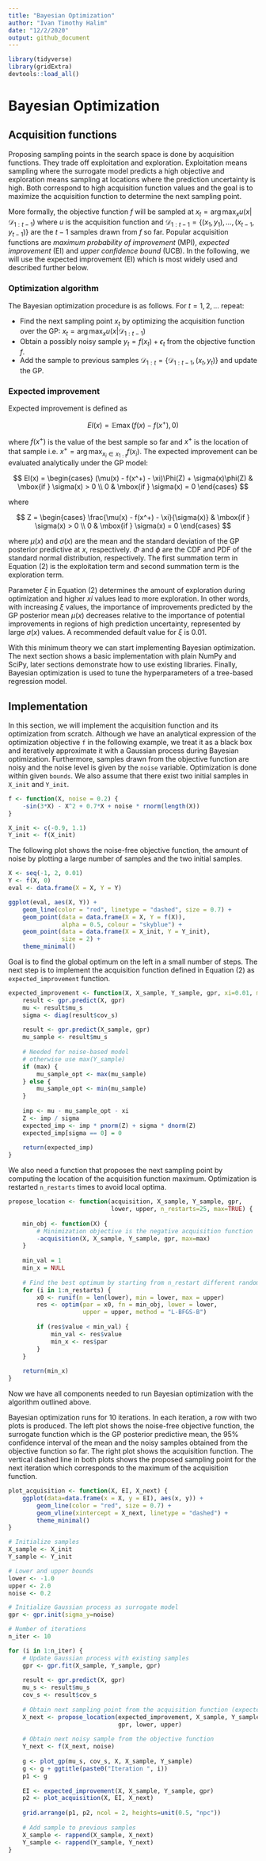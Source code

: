 ```yaml
---
title: "Bayesian Optimization"
author: "Ivan Timothy Halim"
date: "12/2/2020"
output: github_document
---
```


```r
library(tidyverse)
library(gridExtra)
devtools::load_all()
```

# Bayesian Optimization

## Acquisition functions

Proposing sampling points in the search space is done by acquisition functions. They trade off exploitation and exploration. Exploitation means sampling where the surrogate model predicts a high objective and exploration means sampling at locations where the prediction uncertainty is high. Both correspond to high acquisition function values and the goal is to maximize the acquisition function to determine the next sampling point.

More formally, the objective function $f$ will be sampled at $x_t = \arg\max_x u(x| \mathcal{D}_{1:t-1})$ where $u$ is the acquisition function and $\mathcal{D}_{1:t-1} = \{(x_1, y_1),...,(x_{t-1},y_{t-1})\}$ are the $t-1$ samples drawn from $f$ so far. Popular acquisition functions are _maximum probability of improvement_ (MPI), _expected improvement_ (EI) and _upper confidence bound_ (UCB). In the following, we will use the expected improvement (EI) which is most widely used and described further below.

### Optimization algorithm

The Bayesian optimization procedure is as follows. For $t = 1, 2, ...$ repeat:

* Find the next sampling point $x_t$ by optimizing the acquisition function over the GP: $x_t = \arg\max_x u(x|\mathcal{D}_{1:t-1})$
* Obtain a possibly noisy sample $y_t = f(x_t) + \epsilon_t$ from the objective function $f$.
* Add the sample to previous samples $\mathcal{D}_{1:t} = \{\mathcal{D}_{1:t-1},(x_t, y_t)\}$ and update the GP.

### Expected improvement

Expected improvement is defined as

$$
EI(x) = \mathbb{E}\max(f(x)-f(x^+),0)
$$

where $f(x^+)$ is the value of the best sample so far and $x^+$ is the location of that sample i.e. $x^+ = \arg\max_{x_i \in x_{1:t}}f(x_i)$. The expected improvement can be evaluated analytically under the GP model:

$$
EI(x) =
\begin{cases}
(\mu(x) - f(x^+) - \xi)\Phi(Z) + \sigma(x)\phi(Z) & \mbox{if } \sigma(x) > 0 \\
0 & \mbox{if } \sigma(x) = 0
\end{cases}
$$

where

$$
Z =
\begin{cases}
\frac{\mu(x) - f(x^+) - \xi}{\sigma(x)} & \mbox{if } \sigma(x) > 0 \\
0 & \mbox{if } \sigma(x) = 0
\end{cases}
$$

where $\mu(x)$ and $\sigma(x)$ are the mean and the standard deviation of the GP posterior predictive at $x$, respectively. $\Phi$ and $\phi$ are the CDF and PDF of the standard normal distribution, respectively. The first summation term in Equation (2) is the exploitation term and second summation term is the exploration term.

Parameter $\xi$ in Equation (2) determines the amount of exploration during optimization and higher $xi$ values lead to more exploration. In other words, with increasing $\xi$ values, the importance of improvements predicted by the GP posterior mean $\mu(x)$ decreases relative to the importance of potential improvements in regions of high prediction uncertainty, represented by large $\sigma(x)$ values. A recommended default value for $\xi$ is 0.01.

With this minimum theory we can start implementing Bayesian optimization. The next section shows a basic implementation with plain NumPy and SciPy, later sections demonstrate how to use existing libraries. Finally, Bayesian optimization is used to tune the hyperparameters of a tree-based regression model.

## Implementation

In this section, we will implement the acquisition function and its optimization from scratch. Although we have an analytical expression of the optimization objective `f` in the following example, we treat it as a black box and iteratively approximate it with a Gaussian process during Bayesian optimization. Furthermore, samples drawn from the objective function are noisy and the noise level is given by the `noise` variable. Optimization is done within given `bounds`. We also assume that there exist two initial samples in `X_init` and `Y_init`.

```r
f <- function(X, noise = 0.2) {
    -sin(3*X) - X^2 + 0.7*X + noise * rnorm(length(X))
}

X_init <- c(-0.9, 1.1)
Y_init <- f(X_init)
```

The following plot shows the noise-free objective function, the amount of noise by plotting a large number of samples and the two initial samples.

```r
X <- seq(-1, 2, 0.01)
Y <- f(X, 0)
eval <- data.frame(X = X, Y = Y)

ggplot(eval, aes(X, Y)) +
    geom_line(color = "red", linetype = "dashed", size = 0.7) +
    geom_point(data = data.frame(X = X, Y = f(X)),
               alpha = 0.5, colour = "skyblue") +
    geom_point(data = data.frame(X = X_init, Y = Y_init),
               size = 2) +
    theme_minimal()
```

Goal is to find the global optimum on the left in a small number of steps. The next step is to implement the acquisition function defined in Equation (2) as `expected_improvement` function.

```r
expected_improvement <- function(X, X_sample, Y_sample, gpr, xi=0.01, max=TRUE) {
    result <- gpr.predict(X, gpr)
    mu <- result$mu_s
    sigma <- diag(result$cov_s)
    
    result <- gpr.predict(X_sample, gpr)
    mu_sample <- result$mu_s
    
    # Needed for noise-based model
    # otherwise use max(Y_sample)
    if (max) {
        mu_sample_opt <- max(mu_sample)
    } else {
        mu_sample_opt <- min(mu_sample)
    }
    
    imp <- mu - mu_sample_opt - xi
    Z <- imp / sigma
    expected_imp <- imp * pnorm(Z) + sigma * dnorm(Z)
    expected_imp[sigma == 0] = 0
    
    return(expected_imp)
}
```

We also need a function that proposes the next sampling point by computing the location of the acquisition function maximum. Optimization is restarted `n_restarts` times to avoid local optima.

```r
propose_location <- function(acquisition, X_sample, Y_sample, gpr,
                             lower, upper, n_restarts=25, max=TRUE) {
    
    min_obj <- function(X) {
        # Minimization objective is the negative acquisition function
        -acquisition(X, X_sample, Y_sample, gpr, max=max)
    }
    
    min_val = 1
    min_x = NULL
    
    # Find the best optimum by starting from n_restart different random points.
    for (i in 1:n_restarts) {
        x0 <- runif(n = len(lower), min = lower, max = upper)
        res <- optim(par = x0, fn = min_obj, lower = lower,
                     upper = upper, method = "L-BFGS-B")
        
        if (res$value < min_val) {
            min_val <- res$value
            min_x <- res$par
        }
    }
    
    return(min_x)
}
```

Now we have all components needed to run Bayesian optimization with the algorithm outlined above.

Bayesian optimization runs for 10 iterations. In each iteration, a row with two plots is produced. The left plot shows the noise-free objective function, the surrogate function which is the GP posterior predictive mean, the 95% confidence interval of the mean and the noisy samples obtained from the objective function so far. The right plot shows the acquisition function. The vertical dashed line in both plots shows the proposed sampling point for the next iteration which corresponds to the maximum of the acquisition function.

```r
plot_acquisition <- function(X, EI, X_next) {
    ggplot(data=data.frame(x = X, y = EI), aes(x, y)) +
        geom_line(color = "red", size = 0.7) +
        geom_vline(xintercept = X_next, linetype = "dashed") +
        theme_minimal()
}
```

```r
# Initialize samples
X_sample <- X_init
Y_sample <- Y_init

# Lower and upper bounds
lower <- -1.0
upper <- 2.0
noise <- 0.2

# Initialize Gaussian process as surrogate model
gpr <- gpr.init(sigma_y=noise)

# Number of iterations
n_iter <- 10

for (i in 1:n_iter) {
    # Update Gaussian process with existing samples
    gpr <- gpr.fit(X_sample, Y_sample, gpr)
    
    result <- gpr.predict(X, gpr)
    mu_s <- result$mu_s
    cov_s <- result$cov_s
    
    # Obtain next sampling point from the acquisition function (expected improvement)
    X_next <- propose_location(expected_improvement, X_sample, Y_sample,
                               gpr, lower, upper)
    
    # Obtain next noisy sample from the objective function
    Y_next <- f(X_next, noise)
    
    g <- plot_gp(mu_s, cov_s, X, X_sample, Y_sample)
    g <- g + ggtitle(paste0("Iteration ", i))
    p1 <- g
    
    EI <- expected_improvement(X, X_sample, Y_sample, gpr)
    p2 <- plot_acquisition(X, EI, X_next)
    
    grid.arrange(p1, p2, ncol = 2, heights=unit(0.5, "npc"))
    
    # Add sample to previous samples
    X_sample <- rappend(X_sample, X_next)
    Y_sample <- rappend(Y_sample, Y_next)
}
```
